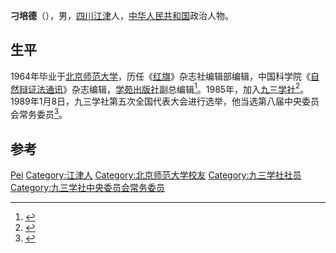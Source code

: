 '''刁培德'''（{{bd|1942年||}}），男，[[四川|四川]][[江津区|江津]]人，[[中华人民共和国|中华人民共和国]]政治人物。

== 生平 ==
1964年毕业于[[北京师范大学|北京师范大学]]，历任《[[红旗_(杂志)|红旗]]》杂志社编辑部编辑，中国科学院《[[自然辩证法通讯|自然辩证法通讯]]》杂志编辑，[[学苑出版社|学苑出版社]]副总编辑<ref>{{Cite book|title=世界新闻出版大典|last=孙宝玉等主编；新华社国际部编纂|first=|publisher=北京：[[中国档案出版社|中国档案出版社]]|year=1994.10|isbn=7-80019-435-3|location=|pages=976}}</ref>。1985年，加入[[九三学社|九三学社]]<ref>{{Cite book|title=中国民主党派历史、政纲、人物|last=[[秦国生|秦国生]]，[[胡治安|胡治安]]主编|first=|publisher=济南：[[山东人民出版社|山东人民出版社]]|year=1990.11|isbn=7-209-00722-9|location=|pages=785}}</ref>。1989年1月8日，九三学社第五次全国代表大会进行选举，他当选第八届中央委员会常务委员<ref>{{Cite book|title=改革开放十四年纪事 十一届三中全会到十四大|last=[[盖军|盖军]]主编|first=|publisher=北京：[[中共中央党校出版社|中共中央党校出版社]]|year=1994.04|isbn=7-5035-0839-6|location=|pages=842}}</ref>。

== 参考 ==
{{reflist}}

{{九三学社第八届中央委员会}}

{{Authority control}}
{{DEFAULTSORT:Diao刁}}
[[Category:刁姓|Pei]]
[[Category:江津人|Category:江津人]]
[[Category:北京师范大学校友|Category:北京师范大学校友]]
[[Category:九三学社社员|Category:九三学社社员]]
[[Category:九三学社中央委员会常务委员|Category:九三学社中央委员会常务委员]]